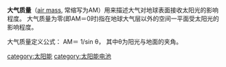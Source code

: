 {{About|太阳能应用的大气质量|天文学中的airmass|大气质量 (天文学)}}

{{request translation|time=2016-07-20T14:56:05+00:00}}
'''大气质量'''（[https://en.wikipedia.org/wiki/Air_mass_(solar_energy) air mass]{{Wayback|url=https://en.wikipedia.org/wiki/Air_mass_(solar_energy) |date=20160911062854 }}, 常缩写为AM）用来描述大气对地球表面接收太阳光的影响程度。 大气质量为零(即AM＝0时)指在地球大气层以外的空间一平面受太阳光的影响程度。

大气质量定义公式：
AM＝ 1/sin θ， 其中θ为阳光与地面的夹角。

[[category:太阳能|category:太阳能]]
[[category:太阳能电池|category:太阳能电池]]